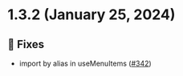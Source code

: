 
<Meta title="Releases/v1.3.x/v1.3.2/Changelog"/>
  
# 1.3.2 (January 25, 2024)

## 🐛 Fixes
* import by alias in useMenuItems  ([#342](https://github.com/infermedica/component-library/pull/342))

